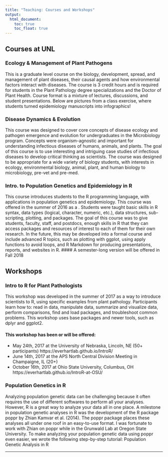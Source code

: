 ```yaml
---
title: "Teaching: Courses and Workshops"
output:
  html_document:
    toc: true
    toc_float: true
---
```


## Courses at UNL
### Ecology & Management of Plant Pathogens
This is a graduate level course on the biology, development, spread, and management of plant diseases, their causal agents and how environmental factors interact with diseases. The course is 3 credit hours and is required for students in the Plant Pathology degree specializations and the Doctor of Plant Health.  Course format is a mixture of lectures, discussions, and student presentations.  Below are pictures from a class exercise, where students turned epidemiology manuscripts into infographics!

### Disease Dynamics & Evolution
This course was designed to cover core concepts of disease ecology and pathogen emergence and evolution for undergraduates in the Microbiology program. Concepts were organism-agnostic and important for understanding infectious diseases of humans, animals, and plants. The goal of this course is to use interesting and intriguing case studies of infectious diseases to develop critical thinking as scientists. The course was designed to be appropriate for a wide variety of biology students, with interests in ecology, environmental biology, animal, plant, and human biology to microbiology, pre-vet and pre-med.  

### Intro. to Population Genetics and Epidemiology in R
This course introduces students to the R programming language, with applications in population genetics and epidemiology. This course was offered in the summer of 2016 as a . Students were taught basic skills in R syntax, data types (logical, character, numeric, etc.), data structures, sub-scripting, plotting, and packages. The goal of this course was to give students, faculty, staff, and postdocs, enough skills in R that they can access packages and resources of interest to each of them for their own research. In the future, this may be developed into a formal course and include advanced R topics, such as plotting with ggplot, using apply functions to avoid loops, and R Markdown for producing presentations, reports, and websites in R. 
#### A semester-long version will be offered in Fall 2018


## Workshops

### Intro to R for Plant Pathologists
This workshop was developed in the summer of 2017 as a way to introduce scientists to R, using specific examples from plant pathology. Participants learn how to: read in data, manipulate data, summarize and visualize data, perform comparisons, find and load packages, and troubleshoot common problems. This workshop uses base packages and newer tools, such as dplyr and ggplot2.

#### This workshop has been or will be offered:
- May 24th, 2017 at the University of Nebraska, Lincoln, NE (50+ participants)
 https://everhartlab.github.io/IntroR/
- June 14th, 2017 at the APS North Central Division Meeting in Champaigne, IL (20+)
- October 16th, 2017 at Ohio State University, Columbus, OH
https://everhartlab.github.io/IntroR-at-OSU/

### Population Genetics in R
Analyzing population genetic data can be challenging because it often requires the use of different softwares to perform all your analyses.  However, R is a great way to analyze your data all in one place.  A milestone in population genetic analyses in R was the development of the R package poppr by Zhian Kamvar et al. (2014).  The poppr package places these analyses all under one roof in an easy-to-use format.  I was fortunate to work with Zhian on poppr while in the Grunwald Lab at Oregon State University.  To make analyzing your population genetic data using poppr even easier, we wrote the following step-by-step tutorial: Population Genetic Analysis in R

----